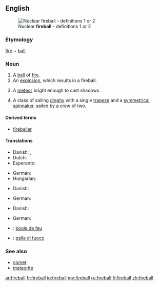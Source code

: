 {{wikipedia|dab=fireball}}
==English==
[[File:Nuclear fireball.jpg|thumb|Nuclear '''fireball''' - definitions 1 or 2]]
===Etymology===
[[fire]] + [[ball]]

===Noun===
{{en-noun}}

# A [[ball]] of [[fire]].
# An [[explosion]], which results in a fireball.
# {{astronomy}} A [[meteor]] bright enough to cast shadows.
# A class of sailing [[dinghy]] with a single [[trapeze]] and a [[symmetrical]] [[spinnaker]], sailed by a crew of two.

====Derived terms====
* [[fireballer]]

====Translations====
{{trans-top|A ball of fire}}
* Danish: {{t|da|ildkugle|c}}, {{t|da|kuglelyn|n}}
* Dutch: {{t-|nl|vuurbol|m}}
* Esperanto: {{t-|eo|fajropilko|xs=Esperanto}}
{{trans-mid}}
* German: {{t-|de|Feuerball|m}}
* Hungarian: {{t+|hu|tűzgolyó}}
{{trans-bottom}}

{{trans-top|An explosion, which results in a fireball}}
* Danish: {{t-|da|ildkugle|c}}
{{trans-mid}}
* German: {{t-|de|Feuerball|m}}
{{trans-bottom}}

{{trans-top|A meteor bright enough to cast shadows}}
* Danish: {{t-|da|meteor|c}}
{{trans-mid}}
* German: {{t-|de|Feuerball|m}}
{{trans-bottom}}

{{trans-top|A class of sailing dinghy}}
{{trans-mid}}
{{trans-bottom}}

{{checktrans-top}}
* {{ttbc|French}}: [[boule de feu]] {{f}}
* {{ttbc|Italian}}: [[palla di fuoco]] {{f}}
{{checktrans-bottom}}

===See also===
* [[comet]]
* [[meteorite]]

[[ar:fireball]]
[[fr:fireball]]
[[io:fireball]]
[[my:fireball]]
[[ru:fireball]]
[[fi:fireball]]
[[zh:fireball]]
